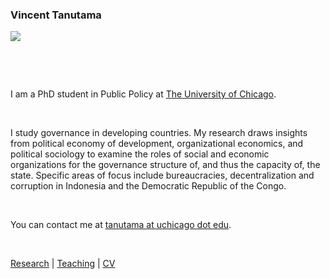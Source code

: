 ### Vincent Tanutama
  
![](files/waerebo.jpg?display=inline-block)
  
  &nbsp;
  
  &nbsp;

I am a PhD student in Public Policy at [The University of Chicago](https://harris.uchicago.edu). 

  &nbsp;
<!---
I use insights from organizational economics, political economy, and public finance to examine the consequences of administrative, political, and fiscal decentralization for corruption and bureaucratic efficiency. 
-->

I study governance in developing countries. My research draws insights from political economy of development, organizational economics, and political sociology to examine the roles of social and economic organizations for the governance structure of, and thus the capacity of, the state. Specific areas of focus include bureaucracies, decentralization and corruption in Indonesia and the Democratic Republic of the Congo.

  &nbsp;
  
You can contact me at [tanutama at uchicago dot edu]().

  &nbsp;
  
[Research](research.html) | [Teaching](teaching.html) | [CV](files/tanutama_cv.pdf)
  
  &nbsp;
